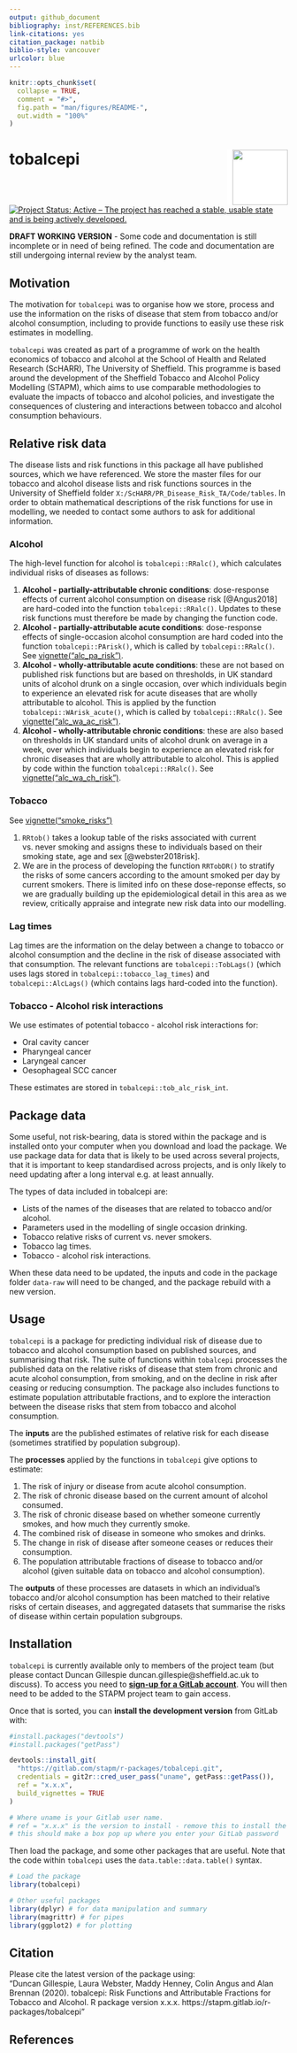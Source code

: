 ```yaml
---
output: github_document
bibliography: inst/REFERENCES.bib
link-citations: yes
citation_package: natbib
biblio-style: vancouver
urlcolor: blue
---
```


<!-- README.md is generated from README.Rmd. Please edit that file -->

```r
knitr::opts_chunk$set(
  collapse = TRUE,
  comment = "#>",
  fig.path = "man/figures/README-",
  out.width = "100%"
)
```
# tobalcepi <img src="tools/tobalcepi_hex.png" align="right" style="padding-left:10px;background-color:white;" width="100" height="100" />

[![Project Status: Active – The project has reached a stable, usable state and is being actively developed.](https://www.repostatus.org/badges/latest/active.svg)](https://www.repostatus.org/#active)  

**DRAFT WORKING VERSION** - Some code and documentation is still incomplete or in need of being refined. The code and documentation are still undergoing internal review by the analyst team.   

## Motivation
The motivation for `tobalcepi` was to organise how we store, process and use the information on the risks of disease that stem from tobacco and/or alcohol consumption, including to provide functions to easily use these risk estimates in modelling.     

`tobalcepi` was created as part of a programme of work on the health economics of tobacco and alcohol at the School of Health and Related Research (ScHARR), The University of Sheffield. This programme is based around the development of the Sheffield Tobacco and Alcohol Policy Modelling (STAPM), which aims to use comparable methodologies to evaluate the impacts of tobacco and alcohol policies, and investigate the consequences of clustering and interactions between tobacco and alcohol consumption behaviours.    

## Relative risk data
The disease lists and risk functions in this package all have published sources, which we have referenced. We store the master files for our tobacco and alcohol disease lists and risk functions sources in the University of Sheffield folder `X:/ScHARR/PR_Disease_Risk_TA/Code/tables`. In order to obtain mathematical descriptions of the risk functions for use in modelling, we needed to contact some authors to ask for additional information.     

### Alcohol
The high-level function for alcohol is `tobalcepi::RRalc()`, which calculates individual risks of diseases as follows:  

1. **Alcohol - partially-attributable chronic conditions**: dose-response effects of current alcohol consumption on disease risk [@Angus2018] are hard-coded into the function `tobalcepi::RRalc()`. Updates to these risk functions must therefore be made by changing the function code.  
1. **Alcohol - partially-attributable acute conditions**: dose-response effects of single-occasion alcohol consumption are hard coded into the function `tobalcepi::PArisk()`, which is called by `tobalcepi::RRalc()`. See [vignette("alc_pa_risk")](https://stapm.gitlab.io/r-packages/tobalcepi/articles/alc_partially_attrib_acute.html).     
1. **Alcohol - wholly-attributable acute conditions**: these are not based on published risk functions but are based on thresholds, in UK standard units of alcohol drunk on a single occasion, over which individuals begin to experience an elevated risk for acute diseases that are wholly attributable to alcohol. This is applied by the function `tobalcepi::WArisk_acute()`, which is called by `tobalcepi::RRalc()`.  See [vignette("alc_wa_ac_risk")](https://stapm.gitlab.io/r-packages/tobalcepi/articles/alc_wholly_attrib_acute.html).     
1. **Alcohol - wholly-attributable chronic conditions**: these are also based on thresholds in UK standard units of alcohol drunk on average in a week, over which individuals begin to experience an elevated risk for chronic diseases that are wholly attributable to alcohol. This is applied by code within the function `tobalcepi::RRalc()`. See [vignette("alc_wa_ch_risk")](https://stapm.gitlab.io/r-packages/tobalcepi/articles/alc_wholly_attrib_chronic.html).    

### Tobacco
See [vignette("smoke_risks")](https://stapm.gitlab.io/r-packages/tobalcepi/articles/smoking-disease-risks.html)   

1. `RRtob()` takes a lookup table of the risks associated with current vs. never smoking and assigns these to individuals based on their smoking state, age and sex [@webster2018risk].   
1. We are in the process of developing the function `RRTobDR()` to stratify the risks of some cancers according to the amount smoked per day by current smokers. There is limited info on these dose-reponse effects, so we are gradually building up the epidemiological detail in this area as we review, critically appraise and integrate new risk data into our modelling.  

### Lag times
Lag times are the information on the delay between a change to tobacco or alcohol consumption and the decline in the risk of disease associated with that consumption. The relevant functions are `tobalcepi::TobLags()` (which uses lags stored in `tobalcepi::tobacco_lag_times`) and `tobalcepi::AlcLags()` (which contains lags hard-coded into the function). 

### Tobacco - Alcohol risk interactions
We use estimates of potential tobacco - alcohol risk interactions for:  

- Oral cavity cancer  
- Pharyngeal cancer    
- Laryngeal cancer    
- Oesophageal SCC cancer  

These estimates are stored in `tobalcepi::tob_alc_risk_int`.  

## Package data
Some useful, not risk-bearing, data is stored within the package and is installed onto your computer when you download and load the package. We use package data for data that is likely to be used across several projects, that it is important to keep standardised across projects, and is only likely to need updating after a long interval e.g. at least annually.   

The types of data included in tobalcepi are:  

- Lists of the names of the diseases that are related to tobacco and/or alcohol.   
- Parameters used in the modelling of single occasion drinking.  
- Tobacco relative risks of current vs. never smokers.
- Tobacco lag times.  
- Tobacco - alcohol risk interactions.  

When these data need to be updated, the inputs and code in the package folder `data-raw` will need to be changed, and the package rebuild with a new version.  

## Usage
`tobalcepi` is a package for predicting individual risk of disease due to tobacco and alcohol consumption based on published sources, and summarising that risk. The suite of functions within `tobalcepi` processes the published data on the relative risks of disease that stem from chronic and acute alcohol consumption, from smoking, and on the decline in risk after ceasing or reducing consumption. The package also includes functions to estimate population attributable fractions, and to explore the interaction between the disease risks that stem from tobacco and alcohol consumption.         

The **inputs** are the published estimates of relative risk for each disease (sometimes stratified by population subgroup).   

The **processes** applied by the functions in `tobalcepi` give options to estimate:

1. The risk of injury or disease from acute alcohol consumption.  
1. The risk of chronic disease based on the current amount of alcohol consumed.   
1. The risk of chronic disease based on whether someone currently smokes, and how much they currently smoke.   
1. The combined risk of disease in someone who smokes and drinks.  
1. The change in risk of disease after someone ceases or reduces their consumption.  
1. The population attributable fractions of disease to tobacco and/or alcohol (given suitable data on tobacco and alcohol consumption).   

The **outputs** of these processes are datasets in which an individual's tobacco and/or alcohol consumption has been matched to their relative risks of certain diseases, and aggregated datasets that summarise the risks of disease within certain population subgroups.      

## Installation
`tobalcepi` is currently available only to members of the project team (but please contact Duncan Gillespie duncan.gillespie@sheffield.ac.uk to discuss). To access you need to [**sign-up for a GitLab account**](https://gitlab.com/). You will then need to be added to the STAPM project team to gain access.   

Once that is sorted, you can **install the development version** from GitLab with:     

```r
#install.packages("devtools")
#install.packages("getPass")

devtools::install_git(
  "https://gitlab.com/stapm/r-packages/tobalcepi.git", 
  credentials = git2r::cred_user_pass("uname", getPass::getPass()),
  ref = "x.x.x",
  build_vignettes = TRUE
)

# Where uname is your Gitlab user name.
# ref = "x.x.x" is the version to install - remove this to install the latest version
# this should make a box pop up where you enter your GitLab password
```

Then load the package, and some other packages that are useful. Note that the code within `tobalcepi` uses the `data.table::data.table()` syntax.  

```r
# Load the package
library(tobalcepi)

# Other useful packages
library(dplyr) # for data manipulation and summary
library(magrittr) # for pipes
library(ggplot2) # for plotting
```

## Citation
Please cite the latest version of the package using:  
"Duncan Gillespie, Laura Webster, Maddy Henney, Colin Angus and Alan Brennan (2020). tobalcepi: Risk Functions and Attributable Fractions for Tobacco and
Alcohol. R package version x.x.x. https://stapm.gitlab.io/r-packages/tobalcepi"     

## References






